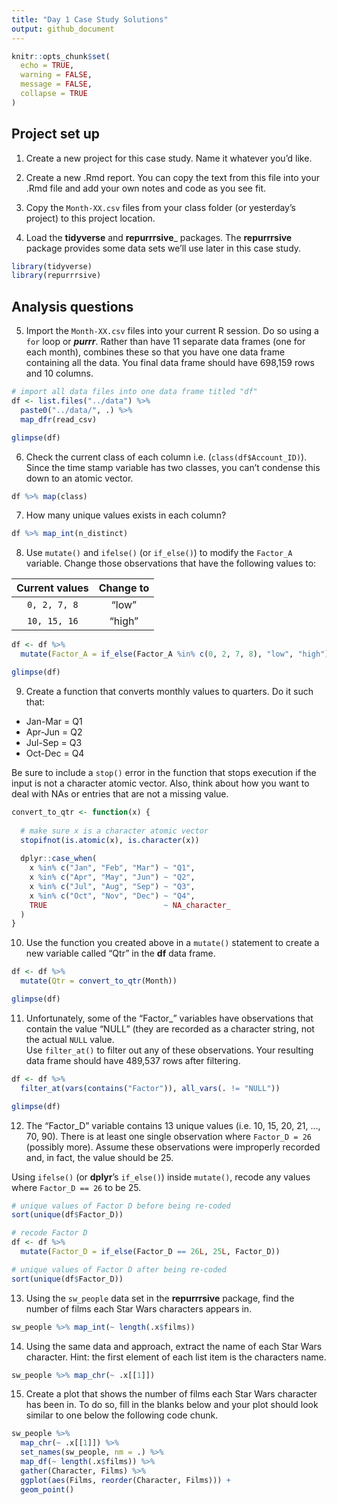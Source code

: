 ```yaml
---
title: "Day 1 Case Study Solutions"
output: github_document
---
```

  
```r
knitr::opts_chunk$set(
  echo = TRUE,
  warning = FALSE,
  message = FALSE,
  collapse = TRUE
)
```

## Project set up

1. Create a new project for this case study.  Name it whatever you'd like.

2. Create a new .Rmd report. You can copy the text from this file into your .Rmd file and add your own notes and code as you see fit.

3. Copy the `Month-XX.csv` files from your class folder (or yesterday's project) to this project location.

4. Load the __tidyverse__ and __repurrrsive___ packages.  The __repurrrsive__ package provides some data sets we'll use later in this case study.

```r
library(tidyverse)
library(repurrrsive)
```


## Analysis questions

5. Import the `Month-XX.csv` files into your current R session.  Do so using a `for` loop or ___purrr___.  Rather than have 11 separate data frames (one for each month), combines these so that you have one data frame containing all the data.  You final data frame should have 698,159 rows and 10 columns.

```r
# import all data files into one data frame titled "df"
df <- list.files("../data") %>%
  paste0("../data/", .) %>%
  map_dfr(read_csv)

glimpse(df)
```

6. Check the current class of each column i.e. (`class(df$Account_ID)`).  Since the time stamp variable has two classes, you can't condense this down to an atomic vector.

```r
df %>% map(class)
```

7. How many unique values exists in each column?

```r
df %>% map_int(n_distinct)
```

8. Use `mutate()` and `ifelse()` (or `if_else()`) to modify the `Factor_A` variable. Change those observations that have the following values to:

| Current values | Change to |
| :------------: | :-------: |
| `0, 2, 7, 8`   | "low"     |
| `10, 15, 16`   | "high"    |

```r
df <- df %>%
  mutate(Factor_A = if_else(Factor_A %in% c(0, 2, 7, 8), "low", "high"))

glimpse(df)
```

9. Create a function that converts monthly values to quarters.  Do it such that:

- Jan-Mar = Q1
- Apr-Jun = Q2
- Jul-Sep = Q3
- Oct-Dec = Q4

Be sure to include a `stop()` error in the function that stops execution if the input is not a character atomic vector.  Also, think about how you want to deal with NAs or entries that are not a missing value.

```r
convert_to_qtr <- function(x) {
  
  # make sure x is a character atomic vector
  stopifnot(is.atomic(x), is.character(x))
  
  dplyr::case_when(
    x %in% c("Jan", "Feb", "Mar") ~ "Q1",
    x %in% c("Apr", "May", "Jun") ~ "Q2",
    x %in% c("Jul", "Aug", "Sep") ~ "Q3",
    x %in% c("Oct", "Nov", "Dec") ~ "Q4", 
    TRUE                          ~ NA_character_
  )
}
```

10. Use the function you created above in a `mutate()` statement to create a new variable called "Qtr" in the __df__ data frame.

```r
df <- df %>%
  mutate(Qtr = convert_to_qtr(Month))

glimpse(df)
```

11. Unfortunately, some of the "Factor_" variables have observations that contain the 
value "NULL" (they are recorded as a character string, not the actual `NULL` value.  
Use `filter_at()` to filter out any of these observations. Your resulting data frame 
should have 489,537 rows after filtering.

```r
df <- df %>%
  filter_at(vars(contains("Factor")), all_vars(. != "NULL"))

glimpse(df)
```


12. The "Factor_D" variable contains 13 unique values (i.e. 10, 15, 20, 21, ..., 70, 90).  There is at least one single observation where `Factor_D = 26` (possibly more).  Assume these observations were improperly recorded and, in fact, the value should be 25.  

Using `ifelse()` (or __dplyr__'s `if_else()`) inside `mutate()`, recode any values where `Factor_D == 26` to be 25.

```r
# unique values of Factor D before being re-coded
sort(unique(df$Factor_D))

# recode Factor D
df <- df %>%
  mutate(Factor_D = if_else(Factor_D == 26L, 25L, Factor_D))

# unique values of Factor D after being re-coded
sort(unique(df$Factor_D))
```


13.  Using the `sw_people` data set in the __repurrrsive__ package, find the number of films each Star Wars characters appears in.

```r
sw_people %>% map_int(~ length(.x$films))
```

14. Using the same data and approach, extract the name of each Star Wars character.  Hint: the first element of each list item is the characters name.

```r
sw_people %>% map_chr(~ .x[[1]])
```

15. Create a plot that shows the number of films each Star Wars character has been in.  To do so, fill in the blanks below and your plot should look similar to one below the following code chunk.

```r
sw_people %>% 
  map_chr(~ .x[[1]]) %>% 
  set_names(sw_people, nm = .) %>%
  map_df(~ length(.x$films)) %>% 
  gather(Character, Films) %>%
  ggplot(aes(Films, reorder(Character, Films))) +
  geom_point()
```

